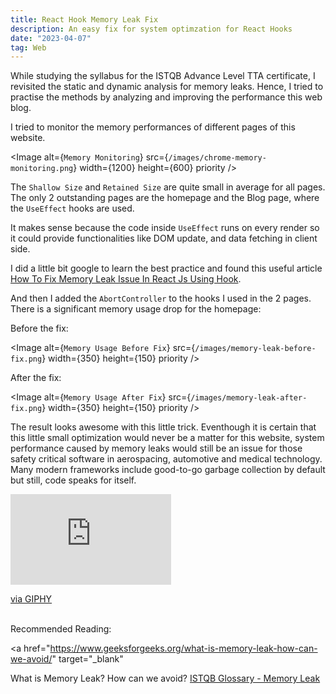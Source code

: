 ```yaml
---
title: React Hook Memory Leak Fix
description: An easy fix for system optimzation for React Hooks
date: "2023-04-07"
tag: Web
---
```


While studying the syllabus for the ISTQB Advance Level TTA certificate, I revisited the static and dynamic analysis for memory leaks.
Hence, I tried to practise the methods by analyzing and improving the performance this web blog.

I tried to monitor the memory performances of different pages of this website.

<Image
  alt={`Memory Monitoring`}
  src={`/images/chrome-memory-monitoring.png`}
  width={1200}
  height={600}
  priority
/>

The `Shallow Size` and `Retained Size` are quite small in average for all pages. The only 2 outstanding pages are the homepage and the Blog page, where the `UseEffect` hooks are used.

It makes sense because the code inside `UseEffect` runs on every render so it could provide functionalities like DOM update, and data fetching in client side.

I did a little bit google to learn the best practice and found this useful article <a href="https://medium.com/technology-hits/how-to-fix-memory-leak-issue-in-react-js-using-hook-a5ecbf9becf8"  target="_blank">How To Fix Memory Leak Issue In React Js Using Hook</a>.

And then I added the `AbortController` to the hooks I used in the 2 pages. There is a significant memory usage drop for the homepage:

Before the fix:

<Image
  alt={`Memory Usage Before Fix`}
  src={`/images/memory-leak-before-fix.png`}
  width={350}
  height={150}
  priority
/>

After the fix:

<Image
  alt={`Memory Usage After Fix`}
  src={`/images/memory-leak-after-fix.png`}
  width={350}
  height={150}
  priority
/>

The result looks awesome with this little trick. Eventhough it is certain that this little small optimization would never be a matter for this website, system performance caused by memory leaks would still be
an issue for those safety critical software in aerospacing, automotive and medical technology. Many modern frameworks include good-to-go garbage collection by default but still, code speaks for itself.

<iframe
  src="https://giphy.com/embed/l4FGvN3n3IQi4xZNS"
  width="257"
  height="145"
  frameBorder="0"
  class="giphy-embed"
  allowFullScreen
></iframe>
<p>
  <a
    href="https://giphy.com/gifs/siliconvalleyhbo-silicon-valley-hbo-l4FGvN3n3IQi4xZNS"
    target="_blank"
  >
    via GIPHY
  </a>
</p>
<br/>
Recommended Reading:

<a
  href="https://www.geeksforgeeks.org/what-is-memory-leak-how-can-we-avoid/"
  target="_blank"
>
  What is Memory Leak? How can we avoid?
</a>
<a href="https://istqb-glossary.page/memory-leak/" target="_blank">
  ISTQB Glossary - Memory Leak
</a>
